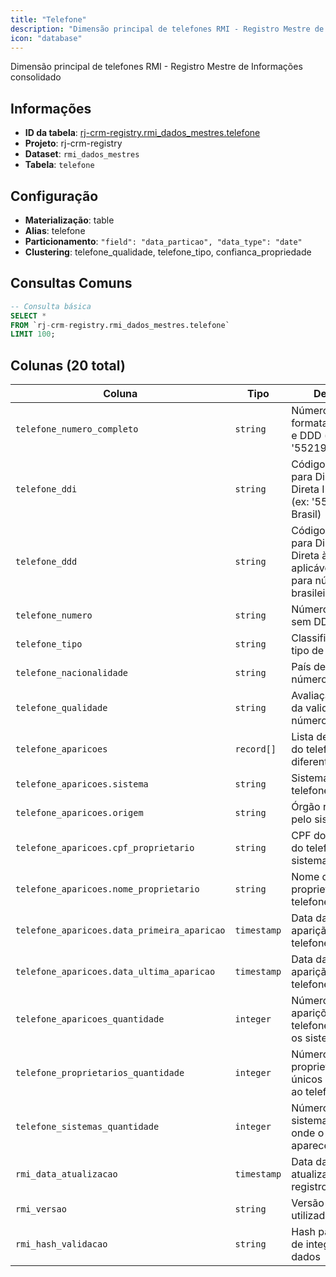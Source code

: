 ```yaml
---
title: "Telefone"
description: "Dimensão principal de telefones RMI - Registro Mestre de Informações consolidado"
icon: "database"
---
```


Dimensão principal de telefones RMI - Registro Mestre de Informações consolidado

## Informações

- **ID da tabela**: [rj-crm-registry.rmi_dados_mestres.telefone](https://console.cloud.google.com/bigquery?p=rj-crm-registry&d=rmi_dados_mestres&t=telefone&page=table)
- **Projeto**: rj-crm-registry
- **Dataset**: `rmi_dados_mestres`
- **Tabela**: `telefone`


## Configuração

- **Materialização**: table
- **Alias**: telefone
- **Particionamento**: `"field": "data_particao", "data_type": "date"`
- **Clustering**: telefone_qualidade, telefone_tipo, confianca_propriedade


## Consultas Comuns

```sql
-- Consulta básica
SELECT *
FROM `rj-crm-registry.rmi_dados_mestres.telefone`
LIMIT 100;
```


## Colunas (20 total)


| Coluna | Tipo | Descrição |
|--------|------|-----------|
| `telefone_numero_completo` | `string` | Número completo formatado com DDI e DDD (ex: '5521987654321') |
| `telefone_ddi` | `string` | Código do país para Discagem Direta Internacional (ex: '55' para Brasil) |
| `telefone_ddd` | `string` | Código de área para Discagem Direta à Distância, aplicável apenas para números brasileiros |
| `telefone_numero` | `string` | Número do telefone sem DDI/DDD |
| `telefone_tipo` | `string` | Classificação do tipo de telefone |
| `telefone_nacionalidade` | `string` | País de origem do número telefônico |
| `telefone_qualidade` | `string` | Avaliação técnica da validade do número |
| `telefone_aparicoes` | `record[]` | Lista de aparições do telefone em diferentes sistemas |
| `telefone_aparicoes.sistema` | `string` | Sistema onde o telefone aparece |
| `telefone_aparicoes.origem` | `string` | Órgão responsável pelo sistema |
| `telefone_aparicoes.cpf_proprietario` | `string` | CPF do proprietário do telefone no sistema |
| `telefone_aparicoes.nome_proprietario` | `string` | Nome do proprietário do telefone no sistema |
| `telefone_aparicoes.data_primeira_aparicao` | `timestamp` | Data da primeira aparição do telefone no sistema |
| `telefone_aparicoes.data_ultima_aparicao` | `timestamp` | Data da última aparição do telefone no sistema |
| `telefone_aparicoes_quantidade` | `integer` | Número total de aparições do telefone em todos os sistemas |
| `telefone_proprietarios_quantidade` | `integer` | Número de proprietários únicos associados ao telefone |
| `telefone_sistemas_quantidade` | `integer` | Número de sistemas diferentes onde o telefone aparece |
| `rmi_data_atualizacao` | `timestamp` | Data da última atualização do registro no RMI |
| `rmi_versao` | `string` | Versão do schema utilizada |
| `rmi_hash_validacao` | `string` | Hash para controle de integridade dos dados |




